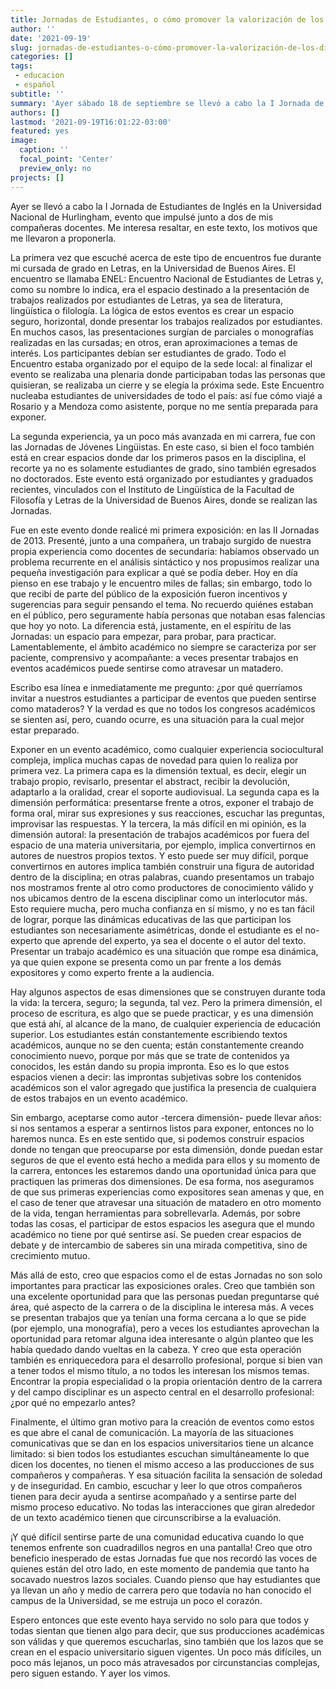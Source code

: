 ```yaml
---
title: Jornadas de Estudiantes, o cómo promover la valorización de los discursos
author: ''
date: '2021-09-19'
slug: jornadas-de-estudiantes-o-cómo-promover-la-valorización-de-los-discursos
categories: []
tags: 
 - educacion
 - español
subtitle: ''
summary: 'Ayer sábado 18 de septiembre se llevó a cabo la I Jornada de Estudiantes de Inglés en la Universidad Nacional de Hurlingham. En este texto presento algunas de mis motivaciones para organizarla.'
authors: []
lastmod: '2021-09-19T16:01:22-03:00'
featured: yes
image:
  caption: ''
  focal_point: 'Center'
  preview_only: no
projects: []
---
```


Ayer se llevó a cabo la I Jornada de Estudiantes de Inglés en la Universidad Nacional de Hurlingham, evento que impulsé junto a dos de mis compañeras docentes. Me interesa resaltar, en este texto, los motivos que me llevaron a proponerla.

La primera vez que escuché acerca de este tipo de encuentros fue durante mi cursada de grado en Letras, en la Universidad de Buenos Aires. El encuentro se llamaba ENEL: Encuentro Nacional de Estudiantes de Letras y, como su nombre lo indica, era el espacio destinado a la presentación de trabajos realizados por estudiantes de Letras, ya sea de literatura, lingüística o filología. La lógica de estos eventos es crear un espacio seguro, horizontal, donde presentar los trabajos realizados por estudiantes. En muchos casos, las presentaciones surgían de parciales o monografías realizadas en las cursadas; en otros, eran aproximaciones a temas de interés. Los participantes debían ser estudiantes de grado. Todo el Encuentro estaba organizado por el equipo de la sede local: al finalizar el evento se realizaba una plenaria donde participaban todas las personas que quisieran, se realizaba un cierre y se elegía la próxima sede. Este Encuentro nucleaba estudiantes de universidades de todo el país: así fue cómo viajé a Rosario y a Mendoza como asistente, porque no me sentía preparada para exponer.

La segunda experiencia, ya un poco más avanzada en mi carrera, fue con las Jornadas de Jóvenes Lingüistas. En este caso, si bien el foco también está en crear espacios donde dar los primeros pasos en la disciplina, el recorte ya no es solamente estudiantes de grado, sino también egresados no doctorados. Este evento está organizado por estudiantes y graduados recientes, vinculados con el Instituto de Lingüística de la Facultad de Filosofía y Letras de la Universidad de Buenos Aires, donde se realizan las Jornadas.

Fue en este evento donde realicé mi primera exposición: en las II Jornadas de 2013. Presenté, junto a una compañera, un trabajo surgido de nuestra propia experiencia como docentes de secundaria: habíamos observado un problema recurrente en el análisis sintáctico y nos propusimos realizar una pequeña investigación para explicar a qué se podía deber. Hoy en día pienso en ese trabajo y le encuentro miles de fallas; sin embargo, todo lo que recibí de parte del público de la exposición fueron incentivos y sugerencias para seguir pensando el tema. No recuerdo quiénes estaban en el público, pero seguramente había personas que notaban esas falencias que hoy yo noto. La diferencia está, justamente, en el espíritu de las Jornadas: un espacio para empezar, para probar, para practicar. Lamentablemente, el ámbito académico no siempre se caracteriza por ser paciente, comprensivo y acompañante: a veces presentar trabajos en eventos académicos puede sentirse como atravesar un matadero.

Escribo esa línea e inmediatamente me pregunto: ¿por qué querríamos invitar a nuestros estudiantes a participar de eventos que pueden sentirse como mataderos? Y la verdad es que no todos los congresos académicos se sienten así, pero, cuando ocurre, es una situación para la cual mejor estar preparado. 

Exponer en un evento académico, como cualquier experiencia sociocultural compleja, implica muchas capas de novedad para quien lo realiza por primera vez. La primera capa es la dimensión textual, es decir, elegir un trabajo propio, revisarlo, presentar el abstract, recibir la devolución, adaptarlo a la oralidad, crear el soporte audiovisual. La segunda capa es la dimensión performática: presentarse frente a otros, exponer el trabajo de forma oral, mirar sus expresiones y sus reacciones, escuchar las preguntas, improvisar las respuestas. Y la tercera, la más difícil en mi opinión, es la dimensión autoral: la presentación de trabajos académicos por fuera del espacio de una materia universitaria, por ejemplo, implica convertirnos en autores de nuestros propios textos. Y esto puede ser muy difícil, porque convertirnos en autores implica también construir una figura de autoridad dentro de la disciplina; en otras palabras, cuando presentamos un trabajo nos mostramos frente al otro como productores de conocimiento válido y nos ubicamos dentro de la escena disciplinar como un interlocutor más. Esto requiere mucha, pero mucha confianza en sí mismo, y no es tan fácil de lograr, porque las dinámicas educativas de las que participan los estudiantes son necesariamente asimétricas, donde el estudiante es el no-experto que aprende del experto, ya sea el docente o el autor del texto. Presentar un trabajo académico es una situación que rompe esa dinámica, ya que quien expone se presenta como un par frente a los demás expositores y como experto frente a la audiencia.

Hay algunos aspectos de esas dimensiones que se construyen durante toda la vida: la tercera, seguro; la segunda, tal vez. Pero la primera dimensión, el proceso de escritura, es algo que se puede practicar, y es una dimensión que está ahí, al alcance de la mano, de cualquier experiencia de educación superior. Los estudiantes están constantemente escribiendo textos académicos, aunque no se den cuenta; están constantemente creando conocimiento nuevo, porque por más que se trate de contenidos ya conocidos, les están dando su propia impronta. Eso es lo que estos espacios vienen a decir: las improntas subjetivas sobre los contenidos académicos son el valor agregado que justifica la presencia de cualquiera de estos trabajos en un evento académico.

Sin embargo, aceptarse como autor -tercera dimensión- puede llevar años: si nos sentamos a esperar a sentirnos listos para exponer, entonces no lo haremos nunca. Es en este sentido que, si podemos construir espacios donde no tengan que preocuparse por esta dimensión, donde puedan estar seguros de que el evento está hecho a medida para ellos y su momento de la carrera, entonces les estaremos dando una oportunidad única para que practiquen las primeras dos dimensiones. De esa forma, nos aseguramos de que sus primeras experiencias como expositores sean amenas y que, en el caso de tener que atravesar una situación de matadero en otro momento de la vida, tengan herramientas para sobrellevarla. Además, por sobre todas las cosas, el participar de estos espacios les asegura que el mundo académico no tiene por qué sentirse así. Se pueden crear espacios de debate y de intercambio de saberes sin una mirada competitiva, sino de crecimiento mutuo.

Más allá de esto, creo que espacios como el de estas Jornadas no son solo importantes para practicar las exposiciones orales. Creo que también son una excelente oportunidad para que las personas puedan preguntarse qué área, qué aspecto de la carrera o de la disciplina le interesa más. A veces se presentan trabajos que ya tenían una forma cercana a lo que se pide (por ejemplo, una monografía), pero a veces los estudiantes aprovechan la oportunidad para retomar alguna idea interesante o algún planteo que les había quedado dando vueltas en la cabeza. Y creo que esta operación también es enriquecedora para el desarrollo profesional, porque si bien van a tener todos el mismo título, a no todos les interesan los mismos temas. Encontrar la propia especialidad o la propia orientación dentro de la carrera y del campo disciplinar es un aspecto central en el desarrollo profesional: ¿por qué no empezarlo antes?

Finalmente, el último gran motivo para la creación de eventos como estos es que abre el canal de comunicación. La mayoría de las situaciones comunicativas que se dan en los espacios universitarios tiene un alcance limitado: si bien todos los estudiantes escuchan simultáneamente lo que dicen los docentes, no tienen el mismo acceso a las producciones de sus compañeros y compañeras. Y esa situación facilita la sensación de soledad y de inseguridad. En cambio, escuchar y leer lo que otros compañeros tienen para decir ayuda a sentirse acompañado y a sentirse parte del mismo proceso educativo. No todas las interacciones que giran alrededor de un texto académico tienen que circunscribirse a la evaluación.

¡Y qué difícil sentirse parte de una comunidad educativa cuando lo que tenemos enfrente son cuadradillos negros en una pantalla! Creo que otro beneficio inesperado de estas Jornadas fue que nos recordó las voces de quienes están del otro lado, en este momento de pandemia que tanto ha socavado nuestros lazos sociales. Cuando pienso que hay estudiantes que ya llevan un año y medio de carrera pero que todavía no han conocido el campus de la Universidad, se me estruja un poco el corazón.

Espero entonces que este evento haya servido no solo para que todos y todas sientan que tienen algo para decir, que sus producciones académicas son válidas y que queremos escucharlas, sino también que los lazos que se crean en el espacio universitario siguen vigentes. Un poco más difíciles, un poco más lejanos, un poco más atravesados por circunstancias complejas, pero siguen estando. Y ayer los vimos.
